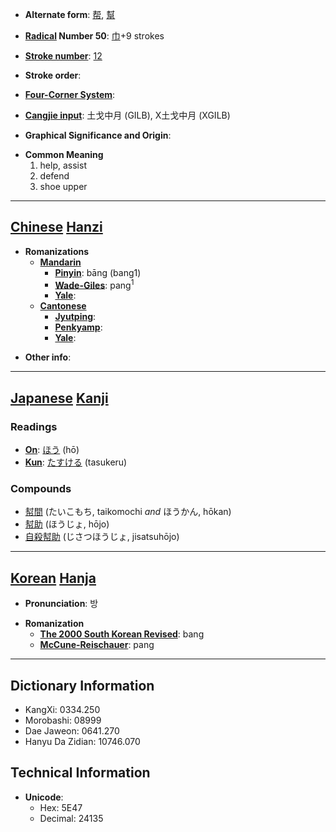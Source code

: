 * '''Alternate form''': [[帮]], [[幫]]

* '''[[Wiktionary:Chinese radical index| Radical]] Number 50''': [[Wiktionary:Chinese radical index 巾|巾]]+9 strokes

* '''[[Wiktionary:Chinese total strokes index|Stroke number]]''': [[Wiktionary:Chinese total strokes index 12|12]]

* '''Stroke order''': 

* '''[[Wiktionary:Chinese four corner index|Four-Corner System]]''': 

* '''[[Wiktionary:Chinese Cangjie index|Cangjie input]]''': 土戈中月 (GILB), X土戈中月 (XGILB)

* '''Graphical Significance and Origin''': 

* '''Common Meaning'''
*#help, assist
*# defend
*# shoe upper


----

== [[Chinese]] [[Hanzi]] ==

* '''Romanizations'''
** '''[[Mandarin]]'''
*** '''[[Pinyin]]''': bāng (bang1)
*** '''[[Wade-Giles]]''': pang<sup>1</sup>
*** '''[[Yale]]''': 
** '''[[Cantonese]]'''
*** '''[[Jyutping]]''':
*** '''[[Penkyamp]]''': 
*** '''[[Yale]]''': 

* '''Other info''': 

----

== [[Japanese]] [[Kanji]] ==

===Readings===
* '''[[On]]''': [[ほう]] (hō)
* '''[[Kun]]''': [[たすける]] (tasukeru)
===Compounds===
*[[幇間]] (たいこもち, taikomochi ''and'' ほうかん, hōkan)
*[[幇助]] (ほうじょ, hōjo)
*[[自殺幇助]] (じさつほうじょ, jisatsuhōjo)

----

== [[Korean]] [[Hanja]] ==

* '''Pronunciation''': 방

* '''Romanization'''
** '''[[The 2000 South Korean Revised Romanization|The 2000 South Korean Revised]]''': bang
** '''[[McCune-Reischauer]]''': pang

----

== Dictionary Information ==

* KangXi: 0334.250
* Morobashi: 08999
* Dae Jaweon: 0641.270
* Hanyu Da Zidian: 10746.070

== Technical Information ==

* '''Unicode''':
** Hex: 5E47
** Decimal: 24135
